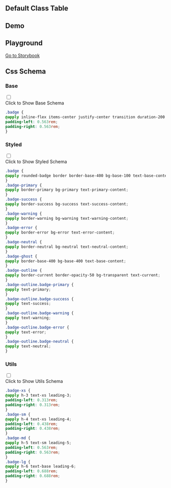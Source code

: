 
## Default Class Table

<CssTable name="badge" />

## Demo

<Demo></Demo>

## Playground

[Go to Storybook](https://story.ui.icebreaker.top/?path=/docs/data-display-badge--docs)

## Css Schema


### Base

<div className="collapse">
<input type="checkbox" /> 
<div class="collapse-title px-0">
<span class="btn">Click to Show Base Schema</span>
</div>
<div class="collapse-content"> 

```css
.badge {
@apply inline-flex items-center justify-center transition duration-200 ease-out w-[fit-content] h-5 text-sm leading-5;
padding-left: 0.563rem;
padding-right: 0.563rem;
}
```

</div>
</div>

  

### Styled

<div className="collapse">
<input type="checkbox" /> 
<div class="collapse-title px-0">
<span class="btn">Click to Show Styled Schema</span>
</div>
<div class="collapse-content"> 

```css
.badge {
@apply rounded-badge border border-base-400 bg-base-100 text-base-content;
}
.badge-primary {
@apply border-primary bg-primary text-primary-content;
}
.badge-success {
@apply border-success bg-success text-success-content;
}
.badge-warning {
@apply border-warning bg-warning text-warning-content;
}
.badge-error {
@apply border-error bg-error text-error-content;
}
.badge-neutral {
@apply border-neutral bg-neutral text-neutral-content;
}
.badge-ghost {
@apply border-base-400 bg-base-400 text-base-content;
}
.badge-outline {
@apply border-current border-opacity-50 bg-transparent text-current;
}
.badge-outline.badge-primary {
@apply text-primary;
}
.badge-outline.badge-success {
@apply text-success;
}
.badge-outline.badge-warning {
@apply text-warning;
}
.badge-outline.badge-error {
@apply text-error;
}
.badge-outline.badge-neutral {
@apply text-neutral;
}
```

</div>
</div>

  

### Utils

<div className="collapse">
<input type="checkbox" /> 
<div class="collapse-title px-0">
<span class="btn">Click to Show Utils Schema</span>
</div>
<div class="collapse-content"> 

```css
.badge-xs {
@apply h-3 text-xs leading-3;
padding-left: 0.313rem;
padding-right: 0.313rem;
}
.badge-sm {
@apply h-4 text-xs leading-4;
padding-left: 0.438rem;
padding-right: 0.438rem;
}
.badge-md {
@apply h-5 text-sm leading-5;
padding-left: 0.563rem;
padding-right: 0.563rem;
}
.badge-lg {
@apply h-6 text-base leading-6;
padding-left: 0.688rem;
padding-right: 0.688rem;
}
```

</div>
</div>